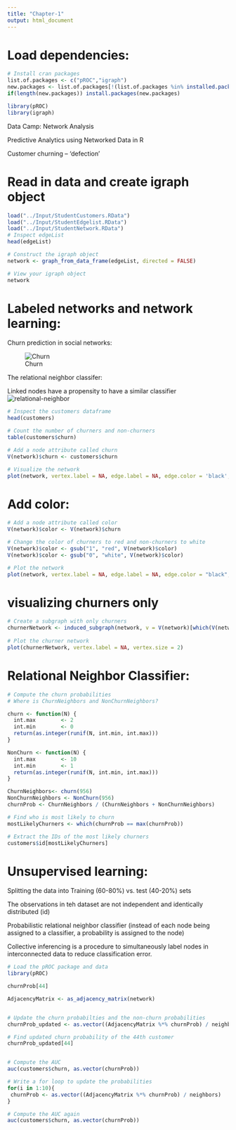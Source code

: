 ```yaml
---
title: "Chapter-1"
output: html_document
---
```


# Load dependencies:
```r
# Install cran packages
list.of.packages <- c("pROC","igraph")
new.packages <- list.of.packages[!(list.of.packages %in% installed.packages()[,"Package"])]
if(length(new.packages)) install.packages(new.packages)

library(pROC)
library(igraph)

```

Data Camp: Network Analysis

Predictive Analytics using Networked Data in R

Customer churning – ‘defection’

# Read in data and create igraph object
```r
load("../Input/StudentCustomers.RData")
load("../Input/StudentEdgelist.RData")
load("../Input/StudentNetwork.RData")
# Inspect edgeList
head(edgeList)

# Construct the igraph object
network <- graph_from_data_frame(edgeList, directed = FALSE)

# View your igraph object
network
```      

# Labeled networks and network learning:

Churn prediction in social networks:

![Churn](../Input/churn.PNG)

The relational neighbor classifer:

Linked nodes have a propensity to  have a similar classifier
![relational-neighbor](../Input/relational-neighbor.PNG)

```r
# Inspect the customers dataframe
head(customers)

# Count the number of churners and non-churners
table(customers$churn)

# Add a node attribute called churn
V(network)$churn <- customers$churn

# Visualize the network
plot(network, vertex.label = NA, edge.label = NA, edge.color = 'black', vertex.size = 2)

```

# Add color:
```r
# Add a node attribute called color
V(network)$color <- V(network)$churn

# Change the color of churners to red and non-churners to white
V(network)$color <- gsub("1", "red", V(network)$color) 
V(network)$color <- gsub("0", "white", V(network)$color)

# Plot the network
plot(network, vertex.label = NA, edge.label = NA, edge.color = "black", vertex.size = 2)
```

# visualizing churners only
```r
# Create a subgraph with only churners
churnerNetwork <- induced_subgraph(network, v = V(network)[which(V(network)$churn == 1)])
                    
# Plot the churner network 
plot(churnerNetwork, vertex.label = NA, vertex.size = 2)
```

# Relational Neighbor Classifier:
```r
# Compute the churn probabilities
# Where is ChurnNeighbors and NonChurnNeighbors?

churn <- function(N) {
  int.max        <- 2
  int.min        <- 0
  return(as.integer(runif(N, int.min, int.max)))
}

NonChurn <- function(N) {
  int.max        <- 10
  int.min        <- 1
  return(as.integer(runif(N, int.min, int.max)))
}

ChurnNeighbors<- churn(956)
NonChurnNeighbors <- NonChurn(956)
churnProb <- ChurnNeighbors / (ChurnNeighbors + NonChurnNeighbors)

# Find who is most likely to churn
mostLikelyChurners <- which(churnProb == max(churnProb))

# Extract the IDs of the most likely churners
customers$id[mostLikelyChurners]
```


# Unsupervised learning:

Splitting the data into Training (60-80%) vs. test (40-20%) sets

The observations in teh dataset are not independent and identically distributed (id)

Probabilistic relational neighbor classifier (instead of each node being assigned to a classifier, a probability is assigned to the node)

Collective inferencing is a procedure to simultaneously label nodes in interconnected data to reduce classification error.

```r
# Load the pROC package and data
library(pROC)

churnProb[44]

AdjacencyMatrix <- as_adjacency_matrix(network)


# Update the churn probabilties and the non-churn probabilities
churnProb_updated <- as.vector((AdjacencyMatrix %*% churnProb) / neighbors)

# Find updated churn probability of the 44th customer
churnProb_updated[44]


# Compute the AUC
auc(customers$churn, as.vector(churnProb))

# Write a for loop to update the probabilities
for(i in 1:10){
 churnProb <- as.vector((AdjacencyMatrix %*% churnProb) / neighbors)
}

# Compute the AUC again
auc(customers$churn, as.vector(churnProb))
```


